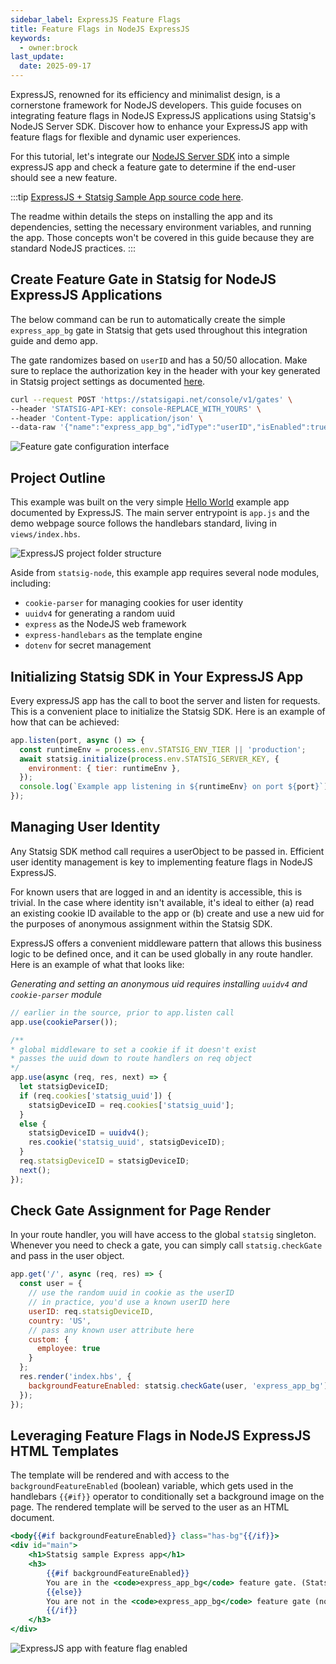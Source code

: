 ```yaml
---
sidebar_label: ExpressJS Feature Flags
title: Feature Flags in NodeJS ExpressJS
keywords:
  - owner:brock
last_update:
  date: 2025-09-17
---
```


ExpressJS, renowned for its efficiency and minimalist design, is a cornerstone framework for NodeJS developers. This guide focuses on integrating feature flags in NodeJS ExpressJS applications using Statsig's NodeJS Server SDK. Discover how to enhance your ExpressJS app with feature flags for flexible and dynamic user experiences.

For this tutorial, let's integrate our [NodeJS Server SDK](/server/nodejsServerSDK) into a simple expressJS app and check a feature gate to determine if the end-user should see a new feature. 

:::tip
[ExpressJS + Statsig Sample App source code here](https://github.com/statsig-io/samples/tree/node-express/node-express#node-express-statsig-demo-app). 

The readme within details the steps on installing the app and its dependencies, setting the necessary environment variables, and running the app. Those concepts won't be covered in this guide because they are standard NodeJS practices.
:::

## Create Feature Gate in Statsig for NodeJS ExpressJS Applications
The below command can be run to automatically create the simple `express_app_bg` gate in Statsig that gets used throughout this integration guide and demo app.

The gate randomizes based on `userID` and has a 50/50 allocation. Make sure to replace the authorization key in the header with your key generated in Statsig project settings as documented [here](/console-api/introduction).
```bash
curl --request POST 'https://statsigapi.net/console/v1/gates' \
--header 'STATSIG-API-KEY: console-REPLACE_WITH_YOURS' \
--header 'Content-Type: application/json' \
--data-raw '{"name":"express_app_bg","idType":"userID","isEnabled":true,"rules":[{"name":"Everyone","passPercentage":50,"conditions":[{"type":"public"}]}]}'
``` 
![Feature gate configuration interface](/img/express-gate.png)

## Project Outline

This example was built on the very simple [Hello World](https://expressjs.com/en/starter/hello-world.html) example app documented by ExpressJS.
The main server entrypoint is `app.js` and the demo webpage source follows the handlebars standard, living in `views/index.hbs`.

![ExpressJS project folder structure](/img/express-folder-structure.png)

Aside from `statsig-node`, this example app requires several node modules, including:
* `cookie-parser` for managing cookies for user identity
* `uuidv4` for generating a random uuid
* `express` as the NodeJS web framework
* `express-handlebars` as the template engine
* `dotenv` for secret management

## Initializing Statsig SDK in Your ExpressJS App

Every expressJS app has the call to boot the server and listen for requests. This is a convenient place to initialize the Statsig SDK. 
Here is an example of how that can be achieved:

```js
app.listen(port, async () => {
  const runtimeEnv = process.env.STATSIG_ENV_TIER || 'production';
  await statsig.initialize(process.env.STATSIG_SERVER_KEY, {
    environment: { tier: runtimeEnv },
  });
  console.log(`Example app listening in ${runtimeEnv} on port ${port}`);
});
```


## Managing User Identity

Any Statsig SDK method call requires a userObject to be passed in. Efficient user identity management is key to implementing feature flags in NodeJS ExpressJS.

For known users that are logged in and an identity is accessible, this is trivial. In the case where identity isn't available, it's ideal to either (a) read an existing cookie ID available to the app or (b) create and use a new uid for the purposes of anonymous assignment within the Statsig SDK.

ExpressJS offers a convenient middleware pattern that allows this business logic to be defined once, and it can be used globally in any route handler. Here is an example of what that looks like:

_Generating and setting an anonymous uid requires installing `uuidv4` and `cookie-parser` module_
```js
// earlier in the source, prior to app.listen call
app.use(cookieParser());

/**
* global middleware to set a cookie if it doesn't exist
* passes the uuid down to route handlers on req object
*/
app.use(async (req, res, next) => {
  let statsigDeviceID;
  if (req.cookies['statsig_uuid']) {
    statsigDeviceID = req.cookies['statsig_uuid'];
  }
  else {
    statsigDeviceID = uuidv4();
    res.cookie('statsig_uuid', statsigDeviceID);
  }
  req.statsigDeviceID = statsigDeviceID;
  next();
});
```

## Check Gate Assignment for Page Render
In your route handler, you will have access to the global `statsig` singleton. Whenever you need to check a gate, you can simply call `statsig.checkGate` and pass in the user object. 
```js
app.get('/', async (req, res) => {
  const user = {
    // use the random uuid in cookie as the userID
    // in practice, you'd use a known userID here
    userID: req.statsigDeviceID,
    country: 'US',
    // pass any known user attribute here
    custom: {
      employee: true
    }
  };
  res.render('index.hbs', { 
    backgroundFeatureEnabled: statsig.checkGate(user, 'express_app_bg')
  });
});
```

## Leveraging Feature Flags in NodeJS ExpressJS HTML Templates
The template will be rendered and with access to the `backgroundFeatureEnabled` (boolean) variable, which gets used in the handlebars `{{#if}}` operator to conditionally set a background image on the page. The rendered template will be served to the user as an HTML document.
```hbs
<body{{#if backgroundFeatureEnabled}} class="has-bg"{{/if}}>
<div id="main">
    <h1>Statsig sample Express app</h1>
    <h3>
        {{#if backgroundFeatureEnabled}}
        You are in the <code>express_app_bg</code> feature gate. (Statsig page background)
        {{else}}
        You are not in the <code>express_app_bg</code> feature gate (no page background) 
        {{/if}}
    </h3>
</div>
```

![ExpressJS app with feature flag enabled](/img/express-page.png)
